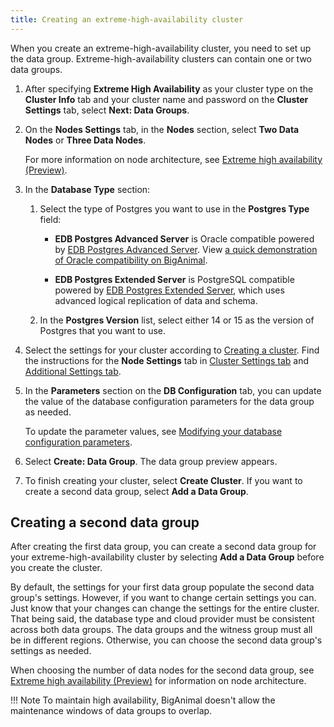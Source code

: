 ```yaml
---
title: Creating an extreme-high-availability cluster
---
```


When you create an extreme-high-availability cluster, you need to set up the data group. Extreme-high-availability clusters can contain one or two data groups. 

1. After specifying **Extreme High Availability** as your cluster type on the **Cluster Info** tab and your cluster name and password on the **Cluster Settings** tab, select **Next: Data Groups**. 

1. On the **Nodes Settings** tab, in the **Nodes** section, select **Two Data Nodes** or **Three Data Nodes**.  

     For more information on node architecture, see [Extreme high availability (Preview)](/biganimal/latest/overview/02_high_availability/#extreme-high-availability-preview).

1. In the **Database Type** section:

   1.  Select the type of Postgres you want to use in the **Postgres Type** field:

        -   **EDB Postgres Advanced Server** is Oracle compatible powered by [EDB Postgres Advanced Server](/epas/latest/). View [a quick demonstration of Oracle compatibility on BigAnimal](../../using_cluster/06_demonstration_oracle_compatibility).

        - **EDB Postgres Extended Server** is PostgreSQL compatible powered by [EDB Postgres Extended Server](/pge/latest/), which uses advanced logical replication of data and schema. 
    
    1.  In the **Postgres Version** list, select either 14 or 15 as the version of Postgres that you want to use. 

1. Select the settings for your cluster according to [Creating a cluster](/biganimal/latest/getting_started/creating_a_cluster/). Find the instructions for the **Node Settings** tab in [Cluster Settings tab](../creating_a_cluster/#cluster-settings-tab) and [Additional Settings tab](../creating_a_cluster/#additional-settings-tab).

1. In the **Parameters** section on the **DB Configuration** tab, you can update the value of the database configuration parameters for the data group as needed.

    To update the parameter values, see [Modifying your database configuration parameters](../../using_cluster/03_modifying_your_cluster/05_db_configuration_parameters).

1. Select **Create: Data Group**. The data group preview appears. 

1. To finish creating your cluster, select **Create Cluster**. If you want to create a second data group, select **Add a Data Group**.

## Creating a second data group

After creating the first data group, you can create a second data group for your extreme-high-availability cluster by selecting **Add a Data Group** before you create the cluster. 

By default, the settings for your first data group populate the second data group's settings. However, if you want to change certain settings you can. Just know that your changes can change the settings for the entire cluster. That being said, the database type and cloud provider must be consistent across both data groups. The data groups and the witness group must all be in different regions. Otherwise, you can choose the second data group's settings as needed. 

When choosing the number of data nodes for the second data group, see [Extreme high availability (Preview)](/biganimal/latest/overview/02_high_availability/#extreme-high-availability-preview) for information on node architecture.

!!! Note
     To maintain high availability, BigAnimal doesn't allow the maintenance windows of data groups to overlap. 